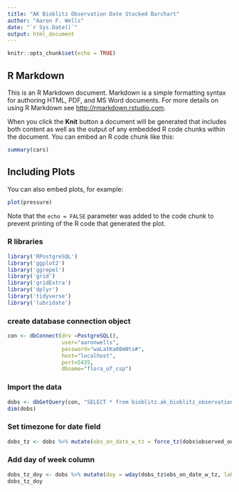 ```yaml
---
title: "AK Bioblitz Observation Date Stacked Barchart"
author: "Aaron F. Wells"
date: "`r Sys.Date()`"
output: html_document
---
```


```r
knitr::opts_chunk$set(echo = TRUE)
```

## R Markdown

This is an R Markdown document. Markdown is a simple formatting syntax for authoring HTML, PDF, and MS Word documents. For more details on using R Markdown see <http://rmarkdown.rstudio.com>.

When you click the **Knit** button a document will be generated that includes both content as well as the output of any embedded R code chunks within the document. You can embed an R code chunk like this:

```r
summary(cars)
```

## Including Plots

You can also embed plots, for example:

```r
plot(pressure)
```

Note that the `echo = FALSE` parameter was added to the code chunk to prevent printing of the R code that generated the plot.

### R libraries 
```r
library('RPostgreSQL')
library('ggplot2')
library('ggrepel')
library('grid')
library('gridExtra') 
library('dplyr')
library('tidyverse')
library('lubridate')
```


### create database connection object
```r
con <- dbConnect(drv =PostgreSQL(), 
                 user="aaronwells", 
                 password="waLatKa08mNts#",
                 host="localhost", 
                 port=5435, 
                 dbname="flora_of_csp")
```


### Import the data
```r
dobs <- dbGetQuery(con, "SELECT * from bioblitz.ak_bioblitz_observation_date_view;")
dim(dobs)

```

### Set timezone for date field
```r
dobs_tz <- dobs %>% mutate(obs_on_date_w_tz = force_tz(dobs$observed_on_date,"America/Anchorage") )

```

### Add day of week column
```r
dobs_tz_doy <- dobs %>% mutate(doy = wday(dobs_tz$obs_on_date_w_tz, label=TRUE))
dobs_tz_doy
```